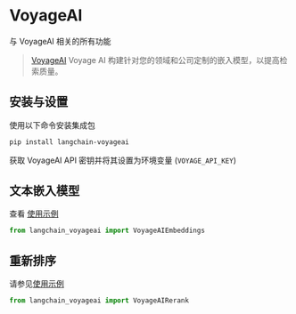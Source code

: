 # VoyageAI

与 VoyageAI 相关的所有功能

>[VoyageAI](https://www.voyageai.com/) Voyage AI 构建针对您的领域和公司定制的嵌入模型，以提高检索质量。

## 安装与设置

使用以下命令安装集成包
```bash
pip install langchain-voyageai
```

获取 VoyageAI API 密钥并将其设置为环境变量 (`VOYAGE_API_KEY`)

## 文本嵌入模型

查看 [使用示例](/docs/integrations/text_embedding/voyageai)

```python
from langchain_voyageai import VoyageAIEmbeddings
```

## 重新排序

请参见[使用示例](/docs/integrations/document_transformers/voyageai-reranker)

```python
from langchain_voyageai import VoyageAIRerank
```